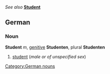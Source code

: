 ''See also'' '''[[Student]]'''

== German ==
[[Category:German nouns]]
=== Noun ===
'''Student''' ''m'', [[genitive]] '''Studenten''', plural '''Studenten'''

#[[student]] (''male or of unspecified sex'')